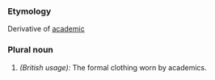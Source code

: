 ===Etymology===
Derivative of [[academic]]
===Plural noun===
#''(British usage):'' The formal clothing worn by academics.